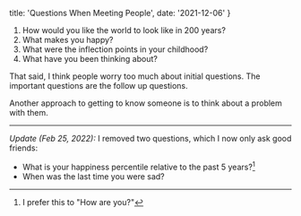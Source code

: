   title: 'Questions When Meeting People',
  date: '2021-12-06'
}


<PostHeader title={metadata.title} date={metadata.date} />

1. How would you like the world to look like in 200 years?
2. What makes you happy?
3. What were the inflection points in your childhood?
4. What have you been thinking about?

That said, I think people worry too much about initial questions. The important questions are the follow up questions.

Another approach to getting to know someone is to think about a problem with them.

---

_Update (Feb 25, 2022):_ I removed two questions, which I now only ask good friends:

- What is your happiness percentile relative to the past 5 years?[^1]
- When was the last time you were sad?

[^1]: I prefer this to "How are you?"
